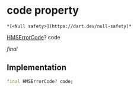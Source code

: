 # code property

    *[<Null safety>](https://dart.dev/null-safety)*

[HMSErrorCode](../../hmssdk_flutter/HMSErrorCode-class)? code

_final_

## Implementation

```dart
final HMSErrorCode? code;


```
